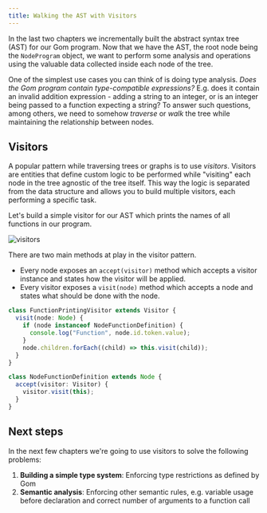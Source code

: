 ```yaml
---
title: Walking the AST with Visitors
---
```


In the last two chapters we incrementally built the abstract syntax tree (AST) for our Gom program. Now that we have the AST, the root node being the `NodeProgram` object, we want to perform some analysis and operations using the valuable data collected inside each node of the tree.

One of the simplest use cases you can think of is doing type analysis. _Does the Gom program contain type-compatible expressions?_ E.g. does it contain an invalid addition expression - adding a string to an integer, or is an integer being passed to a function expecting a string? To answer such questions, among others, we need to somehow _traverse_ or _walk_ the tree while maintaining the relationship between nodes.

## Visitors

A popular pattern while traversing trees or graphs is to use _visitors_. Visitors are entities that define custom logic to be performed while "visiting" each node in the tree agnostic of the tree itself. This way the logic is separated from the data structure and allows you to build multiple visitors, each performing a specific task.

Let's build a simple visitor for our AST which prints the names of all functions in our program.

![visitors](./images/visitors.png)

There are two main methods at play in the visitor pattern.

- Every node exposes an `accept(visitor)` method which accepts a visitor instance and states how the visitor will be applied.
- Every visitor exposes a `visit(node)` method which accepts a node and states what should be done with the node.

```ts title=visitor.ts
class FunctionPrintingVisitor extends Visitor {
  visit(node: Node) {
    if (node instanceof NodeFunctionDefinition) {
      console.log("Function", node.id.token.value);
    }
    node.children.forEach((child) => this.visit(child));
  }
}

class NodeFunctionDefinition extends Node {
  accept(visitor: Visitor) {
    visitor.visit(this);
  }
}
```

## Next steps

In the next few chapters we're going to use visitors to solve the following problems:

1. **Building a simple type system**: Enforcing type restrictions as defined by Gom
2. **Semantic analysis**: Enforcing other semantic rules, e.g. variable usage before declaration and correct number of arguments to a function call
